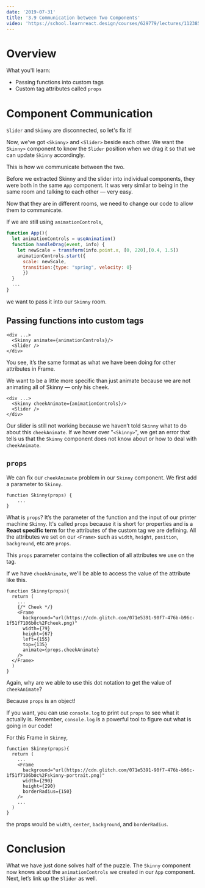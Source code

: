 ```yaml
---
date: '2019-07-31'
title: '3.9 Communication between Two Components'
video: 'https://school.learnreact.design/courses/629779/lectures/11238564'
---
```



# Overview

What you'll learn:

- Passing functions into custom tags
- Custom tag attributes called `props`

<CourseVideoLink to={props.pageContext.frontmatter.video} />

# Component Communication

`Slider` and `Skinny` are disconnected, so let's fix it!

Now, we’ve got `<Skinny>` and `<Slider>` beside each other. We want the `Skinny>` component to know the `Slider` position when we drag it so that we can update `Skinny` accordingly.

This is how we communicate between the two.

Before we extracted Skinny and the slider into individual components, they were both in the same `App` component. It was very similar to being in the same room and talking to each other — very easy.

Now that they are in different rooms, we need to change our code to allow them to communicate.

If we are still using `animationControls`,

```jsx
function App(){
  let animationControls = useAnimation()
  function handleDrag(event, info) {
    let newScale = transform(info.point.x, [0, 220],[0.4, 1.5])
    animationControls.start({
      scale: newScale,
      transition:{type: "spring", velocity: 0}
      })
  }
  ...
}
```

we want to pass it into our `Skinny` room.

## Passing functions into custom tags

```jsx{2}
<div ...>
  <Skinny animate={animationControls}/>
  <Slider />
</div>
```

You see, it’s the same format as what we have been doing for other attributes in Frame.

We want to be a little more specific than just animate because we are not animating all of Skinny — only his cheek.

```jsx{2}
<div ...>
  <Skinny cheekAnimate={animationControls}/>
  <Slider />
</div>
```

Our slider is still not working because we haven’t told `Skinny` what to do about this `cheekAnimate`. If we hover over "`<Skinny>`", we get an error that tells us that the `Skinny` component does not know about or how to deal with `cheekAnimate`.

## `props`

We can fix our `cheekAnimate` problem in our `Skinny` component. We first add a parameter to `Skinny`.

```jsx{1}
function Skinny(props) {
    ...
}
```

What is `props`? It’s the parameter of the function and the input of our printer machine `Skinny`. It's called `props` because it is short for properties and is a **React specific term** for the attributes of the custom tag we are defining. All the attributes we set on our `<Frame>` such as `width`, `height`, `position`, `background`, etc are `props`.

This `props` parameter contains the collection of all attributes we use on the tag.

If we have `cheekAnimate`, we'll be able to access the value of the attribute like this.

```jsx{11}
function Skinny(props){
  return (
    ...
    {/* Cheek */}
    <Frame
      background="url(https://cdn.glitch.com/071e5391-90f7-476b-b96c-1f51f7106b0c%2Fcheek.png)"
      width={79}
      height={67}
      left={155}
      top={135}
      animate={props.cheekAnimate}
    />
  </Frame>
  )
}
```

Again, why are we able to use this dot notation to get the value of `cheekAnimate`?

Because `props` is an object!

If you want, you can use `console.log` to print out `props` to see what it actually is. Remember, `console.log` is a powerful tool to figure out what is going in our code!

For this Frame in `Skinny`,

```jsx{5-8}
function Skinny(props){
  return (
    ...
    <Frame
      background="url(https://cdn.glitch.com/071e5391-90f7-476b-b96c-1f51f7106b0c%2Fskinny-portrait.png)"
      width={290}
      height={290}
      borderRadius={150}
    />
    ...
  )
}
```

the props would be `width`, `center`, `background`, and `borderRadius`.

# Conclusion

What we have just done solves half of the puzzle. The `Skinny` component now knows about the `animationControls` we created in our `App` component. Next, let’s link up the `Slider` as well.
